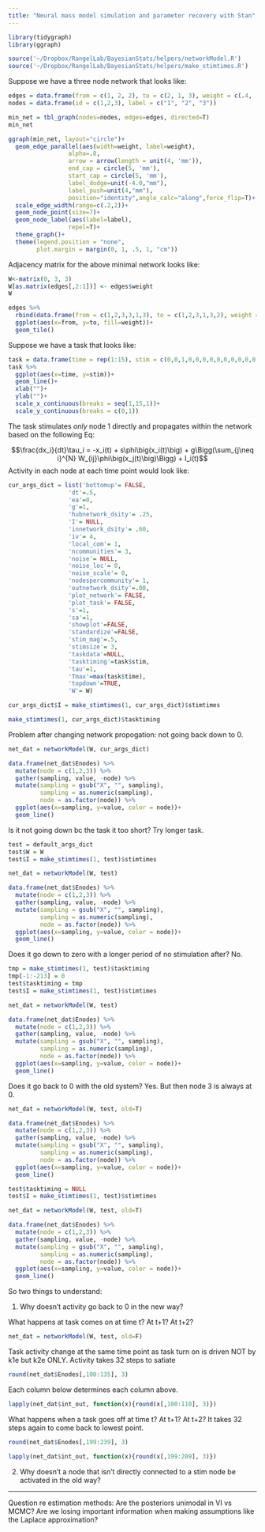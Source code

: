 ```yaml
---
title: "Neural mass model simulation and parameter recovery with Stan"
---
```


```r
library(tidygraph)
library(ggraph)
```

```r
source('~/Dropbox/RangelLab/BayesianStats/helpers/networkModel.R')
source('~/Dropbox/RangelLab/BayesianStats/helpers/make_stimtimes.R')
```

Suppose we have a three node network that looks like:

```r
edges = data.frame(from = c(1, 2, 2), to = c(2, 1, 3), weight = c(.4, .2, .3))
nodes = data.frame(id = c(1,2,3), label = c("1", "2", "3"))
```

```r
min_net = tbl_graph(nodes=nodes, edges=edges, directed=T)
min_net
```

```r
ggraph(min_net, layout="circle")+
  geom_edge_parallel(aes(width=weight, label=weight), 
                 alpha=.8,
                 arrow = arrow(length = unit(4, 'mm')),
                 end_cap = circle(5, 'mm'),
                 start_cap = circle(5, 'mm'),
                 label_dodge=unit(-4.0,"mm"),
                 label_push=unit(4,"mm"),
                 position="identity",angle_calc="along",force_flip=T)+
  scale_edge_width(range=c(.2,2))+
  geom_node_point(size=7)+
  geom_node_label(aes(label=label), 
                 repel=T)+ 
  theme_graph()+
  theme(legend.position = "none",
        plot.margin = margin(0, 1, .5, 1, "cm"))
```
Adjacency matrix for the above minimal network looks like:

```r
W<-matrix(0, 3, 3)
W[as.matrix(edges[,2:1])] <- edges$weight
W
```

```r
edges %>%
  rbind(data.frame(from = c(1,2,3,3,1,3), to = c(1,2,3,1,3,2), weight = c(0,0,0,0,0,0))) %>%
  ggplot(aes(x=from, y=to, fill=weight))+
  geom_tile()
```

Suppose we have a task that looks like:

```r
task = data.frame(time = rep(1:15), stim = c(0,0,1,0,0,0,0,0,0,0,0,0,0,0,0))
task %>%
  ggplot(aes(x=time, y=stim))+
  geom_line()+
  xlab("")+
  ylab("")+
  scale_x_continuous(breaks = seq(1,15,1))+
  scale_y_continuous(breaks = c(0,1))
```

The task stimulates *only* node 1 directly and propagates within the network based on the following Eq:

$$\frac{dx_i}{dt}\tau_i = -x_i(t) + s\phi\big(x_i(t)\big) + g\Bigg(\sum_{j\neq i}^{N} W_{ij}\phi\big(x_j(t)\big)\Bigg) + I_i(t)$$
Activity in each node at each time point would look like:

```r
cur_args_dict = list('bottomup'= FALSE, 
                 'dt'=.5,  
                 'ea'=0,
                 'g'=1, 
                 'hubnetwork_dsity'= .25,
                 'I'= NULL,
                 'innetwork_dsity'= .60,
                 'iv'= 4,
                 'local_com'= 1, 
                 'ncommunities'= 3,
                 'noise'= NULL,
                 'noise_loc'= 0, 
                 'noise_scale'= 0,
                 'nodespercommunity'= 1,
                 'outnetwork_dsity'=.08,
                 'plot_network'= FALSE,
                 'plot_task'= FALSE, 
                 's'=1,
                 'sa'=1,
                 'showplot'=FALSE,
                 'standardize'=FALSE,
                 'stim_mag'=.5,
                 'stimsize'= 3, 
                 'taskdata'=NULL,
                 'tasktiming'=task$stim,
                 'tau'=1, 
                 'Tmax'=max(task$time),
                 'topdown'=TRUE,
                 'W'= W)

cur_args_dict$I = make_stimtimes(1, cur_args_dict)$stimtimes
```

```r
make_stimtimes(1, cur_args_dict)$tasktiming
```

Problem after changing network propogation: not going back down to 0.

```r
net_dat = networkModel(W, cur_args_dict)

data.frame(net_dat$Enodes) %>%
  mutate(node = c(1,2,3)) %>%
  gather(sampling, value, -node) %>%
  mutate(sampling = gsub("X", "", sampling),
         sampling = as.numeric(sampling),
         node = as.factor(node)) %>%
  ggplot(aes(x=sampling, y=value, color = node))+
  geom_line()
```

Is it not going down bc the task it too short? Try longer task.

```r
test = default_args_dict
test$W = W
test$I = make_stimtimes(1, test)$stimtimes

net_dat = networkModel(W, test)

data.frame(net_dat$Enodes) %>%
  mutate(node = c(1,2,3)) %>%
  gather(sampling, value, -node) %>%
  mutate(sampling = gsub("X", "", sampling),
         sampling = as.numeric(sampling),
         node = as.factor(node)) %>%
  ggplot(aes(x=sampling, y=value, color = node))+
  geom_line()
```
Does it go down to zero with a longer period of no stimulation after? No.

```r
tmp = make_stimtimes(1, test)$tasktiming
tmp[-1:-213] = 0
test$tasktiming = tmp
test$I = make_stimtimes(1, test)$stimtimes

net_dat = networkModel(W, test)

data.frame(net_dat$Enodes) %>%
  mutate(node = c(1,2,3)) %>%
  gather(sampling, value, -node) %>%
  mutate(sampling = gsub("X", "", sampling),
         sampling = as.numeric(sampling),
         node = as.factor(node)) %>%
  ggplot(aes(x=sampling, y=value, color = node))+
  geom_line()
```

Does it go back to 0 with the old system? Yes. But then node 3 is always at 0.

```r
net_dat = networkModel(W, test, old=T)

data.frame(net_dat$Enodes) %>%
  mutate(node = c(1,2,3)) %>%
  gather(sampling, value, -node) %>%
  mutate(sampling = gsub("X", "", sampling),
         sampling = as.numeric(sampling),
         node = as.factor(node)) %>%
  ggplot(aes(x=sampling, y=value, color = node))+
  geom_line()
```

```r
test$tasktiming = NULL
test$I = make_stimtimes(1, test)$stimtimes

net_dat = networkModel(W, test, old=T)

data.frame(net_dat$Enodes) %>%
  mutate(node = c(1,2,3)) %>%
  gather(sampling, value, -node) %>%
  mutate(sampling = gsub("X", "", sampling),
         sampling = as.numeric(sampling),
         node = as.factor(node)) %>%
  ggplot(aes(x=sampling, y=value, color = node))+
  geom_line()
```

So two things to understand:

1. Why doesn't activity go back to 0 in the new way?

What happens at task comes on at time t? At t+1? At t+2?

```r
net_dat = networkModel(W, test, old=F)
```

Task activity change at the same time point as task turn on is driven NOT by k1e but k2e ONLY. Activity takes 32 steps to satiate

```r
round(net_dat$Enodes[,100:135], 3)
```

Each column below determines each column above.

```r
lapply(net_dat$int_out, function(x){round(x[,100:110], 3)})
```

What happens when a task goes off at time t? At t+1? At t+2? It takes 32 steps again to come back to lowest point.

```r
round(net_dat$Enodes[,199:239], 3)
```

```r
lapply(net_dat$int_out, function(x){round(x[,199:209], 3)})
```

2. Why doesn't a node that isn't directly connected to a stim node be activated in the old way?



------

Question re estimation methods: Are the posteriors unimodal in VI vs MCMC? Are we losing important information when making assumptions like the Laplace approximation?
